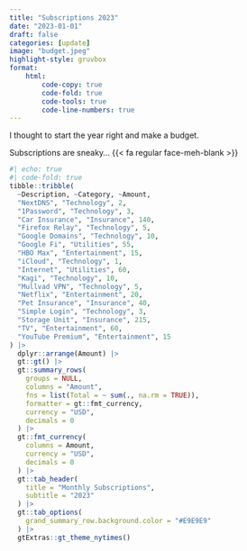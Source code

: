 ```yaml
---
title: "Subscriptions 2023"
date: "2023-01-01"
draft: false
categories: [update]
image: "budget.jpeg"
highlight-style: gruvbox
format:
    html:
        code-copy: true
        code-fold: true
        code-tools: true
        code-line-numbers: true     
---
```


I thought to start the year right and make a budget.

Subscriptions are sneaky... {{< fa regular face-meh-blank >}}

```r
#| echo: true
#| code-fold: true
tibble::tribble(
  ~Description, ~Category, ~Amount,
  "NextDNS", "Technology", 2,
  "1Password", "Technology", 3,
  "Car Insurance", "Insurance", 140,
  "Firefox Relay", "Technology", 5,
  "Google Domains", "Technology", 10,
  "Google Fi", "Utilities", 55,
  "HBO Max", "Entertainment", 15,
  "iCloud", "Technology", 1,
  "Internet", "Utilities", 60,
  "Kagi", "Technology", 10,
  "Mullvad VPN", "Technology", 5,
  "Netflix", "Entertainment", 20,
  "Pet Insurance", "Insurance", 40,
  "Simple Login", "Technology", 3,
  "Storage Unit", "Insurance", 215,
  "TV", "Entertainment", 60,
  "YouTube Premium", "Entertainment", 15
) |>
  dplyr::arrange(Amount) |>
  gt::gt() |>
  gt::summary_rows(
    groups = NULL,
    columns = "Amount",
    fns = list(Total = ~ sum(., na.rm = TRUE)),
    formatter = gt::fmt_currency,
    currency = "USD",
    decimals = 0
  ) |>
  gt::fmt_currency(
    columns = Amount,
    currency = "USD",
    decimals = 0
  ) |>
  gt::tab_header(
    title = "Monthly Subscriptions",
    subtitle = "2023"
  ) |>
  gt::tab_options(
    grand_summary_row.background.color = "#E9E9E9"
  ) |>
  gtExtras::gt_theme_nytimes()
```
